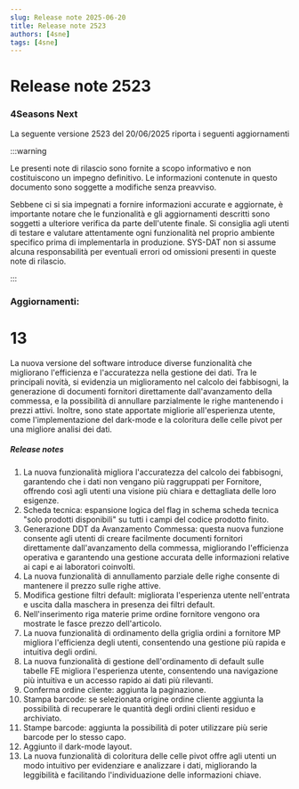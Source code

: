 ```yaml
---
slug: Release note 2025-06-20
title: Release note 2523
authors: [4sne]
tags: [4sne]
---
```


# Release note 2523

### 4Seasons Next

La seguente versione 2523 del 20/06/2025 riporta i seguenti aggiornamenti

:::warning

Le presenti note di rilascio sono fornite a scopo informativo e non costituiscono un impegno definitivo. Le informazioni contenute in questo documento sono soggette a modifiche senza preavviso.

Sebbene ci si sia impegnati a fornire informazioni accurate e aggiornate, è importante notare che le funzionalità e gli aggiornamenti descritti sono soggetti a ulteriore verifica da parte dell'utente finale.  Si consiglia agli utenti di testare e valutare attentamente ogni funzionalità nel proprio ambiente specifico prima di implementarla in produzione.
SYS-DAT non si assume alcuna responsabilità per eventuali errori od omissioni presenti in queste note di rilascio.

:::


<!-- truncate -->

### Aggiornamenti:        

#  13

La nuova versione del software introduce diverse funzionalità che migliorano l'efficienza e l'accuratezza nella gestione dei dati. Tra le principali novità, si evidenzia un miglioramento nel calcolo dei fabbisogni, la generazione di documenti fornitori direttamente dall'avanzamento della commessa, e la possibilità di annullare parzialmente le righe mantenendo i prezzi attivi. Inoltre, sono state apportate migliorie all'esperienza utente, come l'implementazione del dark-mode e la coloritura delle celle pivot per una migliore analisi dei dati.


##### Release notes

1. La nuova funzionalità migliora l'accuratezza del calcolo dei fabbisogni, garantendo che i dati non vengano più raggruppati per Fornitore, offrendo così agli utenti una visione più chiara e dettagliata delle loro esigenze. 
1. Scheda tecnica:&nbsp;espansione logica del flag in schema scheda tecnica &quot;solo prodotti disponibili&quot; su tutti i campi del codice prodotto finito. 
1. Generazione DDT da Avanzamento Commessa:&nbsp;questa nuova funzione consente agli utenti di creare facilmente documenti fornitori direttamente dall'avanzamento della commessa, migliorando l'efficienza operativa e garantendo una gestione accurata delle informazioni relative ai capi e ai laboratori coinvolti. 
1. La nuova funzionalità di annullamento parziale delle righe consente di mantenere il prezzo sulle righe attive. 
1. Modifica gestione filtri default: migliorata l'esperienza utente nell'entrata e uscita dalla maschera in presenza dei filtri default.  
1. Nell'inserimento riga materie prime ordine fornitore vengono ora mostrate le fasce prezzo dell'articolo.   
1. La nuova funzionalità di ordinamento della griglia ordini a fornitore MP migliora l'efficienza degli utenti, consentendo una gestione più rapida e intuitiva degli ordini.
1. La nuova funzionalità di gestione dell'ordinamento di default sulle tabelle FE migliora l'esperienza utente, consentendo una navigazione più intuitiva e un accesso rapido ai dati più rilevanti.
1. Conferma ordine cliente: aggiunta la paginazione. 
1. Stampa barcode: se selezionata origine ordine cliente aggiunta la possibilità di recuperare le quantità degli ordini clienti residuo e archiviato. 
1. Stampe barcode: aggiunta la possibilità di poter utilizzare più serie barcode per lo stesso capo. 
1. Aggiunto il dark-mode layout. 
1. La nuova funzionalità di coloritura delle celle pivot offre agli utenti un modo intuitivo per evidenziare e analizzare i dati, migliorando la leggibilità e facilitando l'individuazione delle informazioni chiave. 

